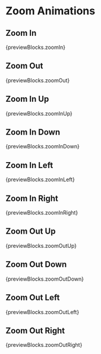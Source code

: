 
# Zoom Animations

## Zoom In
{previewBlocks.zoomIn}

## Zoom Out
{previewBlocks.zoomOut}

## Zoom In Up
{previewBlocks.zoomInUp}

## Zoom In Down
{previewBlocks.zoomInDown}

## Zoom In Left
{previewBlocks.zoomInLeft}

## Zoom In Right
{previewBlocks.zoomInRight}

## Zoom Out Up
{previewBlocks.zoomOutUp}

## Zoom Out Down
{previewBlocks.zoomOutDown}

## Zoom Out Left
{previewBlocks.zoomOutLeft}

## Zoom Out Right
{previewBlocks.zoomOutRight}
